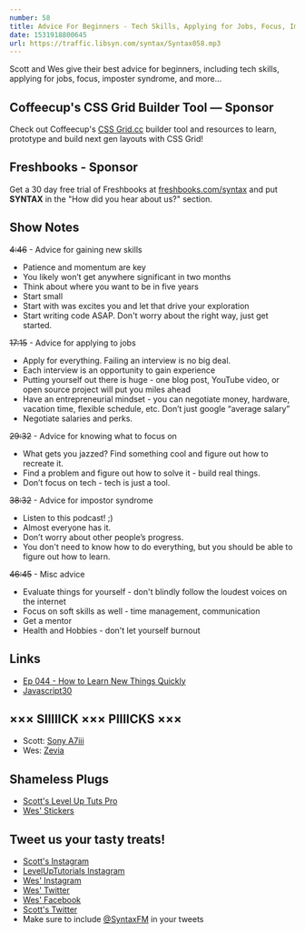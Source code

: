 ```yaml
---
number: 58
title: Advice For Beginners - Tech Skills, Applying for Jobs, Focus, Imposter Syndrome + More
date: 1531918800645
url: https://traffic.libsyn.com/syntax/Syntax058.mp3
---
```


Scott and Wes give their best advice for beginners, including tech skills, applying for jobs, focus, imposter syndrome, and more...

## Coffeecup's CSS Grid Builder Tool — Sponsor

Check out Coffeecup's [CSS Grid.cc](https://cssgrid.cc/) builder tool and resources to learn, prototype and build next gen layouts with CSS Grid!

## Freshbooks - Sponsor

Get a 30 day free trial of Freshbooks at [freshbooks.com/syntax](https://freshbooks.com/syntax) and put **SYNTAX** in the "How did you hear about us?" section.

## Show Notes

~~4:46~~ - Advice for gaining new skills

* Patience and momentum are key
* You likely won’t get anywhere significant in two months
* Think about where you want to be in five years
* Start small
* Start with was excites you and let that drive your exploration
* Start writing code ASAP. Don't worry about the right way, just get started.

~~17:15~~ - Advice for applying to jobs

* Apply for everything. Failing an interview is no big deal.
* Each interview is an opportunity to gain experience
* Putting yourself out there is huge - one blog post, YouTube video, or open source project will put you miles ahead
* Have an entrepreneurial mindset - you can negotiate money, hardware, vacation time, flexible schedule, etc. Don’t just google “average salary”
* Negotiate salaries and perks.

~~29:32~~ - Advice for knowing what to focus on

* What gets you jazzed? Find something cool and figure out how to recreate it.
* Find a problem and figure out how to solve it - build real things.
* Don’t focus on tech - tech is just a tool.

~~38:32~~ - Advice for impostor syndrome

* Listen to this podcast! ;)
* Almost everyone has it.
* Don’t worry about other people’s progress.
* You don't need to know how to do everything, but you should be able to figure out how to learn.

~~46:45~~ - Misc advice

* Evaluate things for yourself - don't blindly follow the loudest voices on the internet
* Focus on soft skills as well - time management, communication
* Get a mentor
* Health and Hobbies - don't let yourself burnout

## Links

* [Ep 044 - How to Learn New Things Quickly](https://syntax.fm/show/044/how-to-learn-new-things-quickly)
* [Javascript30](https://javascript30.com/)

## ××× SIIIIICK ××× PIIIICKS ×××

* Scott: [Sony A7iii](https://amzn.to/2NhCls4)
* Wes: [Zevia](https://www.zevia.com/)

## Shameless Plugs

* [Scott's Level Up Tuts Pro](https://LevelUpTutorials.com/pro)
* [Wes' Stickers](https://bos.af/)

## Tweet us your tasty treats!

* [Scott's Instagram](https://www.instagram.com/stolinski/)
* [LevelUpTutorials Instagram](https://www.instagram.com/LevelUpTutorials/)
* [Wes' Instagram](https://www.instagram.com/wesbos/)
* [Wes' Twitter](https://twitter.com/wesbos)
* [Wes' Facebook](https://www.facebook.com/wesbos.developer)
* [Scott's Twitter](https://twitter.com/stolinski)
* Make sure to include [@SyntaxFM](https://twitter.com/SyntaxFM) in your tweets
